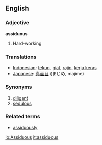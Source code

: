 ==English==
=== Adjective ===
'''assiduous'''
# Hard-working

=== Translations ===
*[[Indonesian]]: [[tekun]], [[giat]], [[rajin]], [[kerja keras]]
*[[Japanese]]: [[真面目]] (まじめ, majime)

=== Synonyms ===
#[[diligent]]
#[[sedulous]]

=== Related terms ===
* [[assiduously]]

[[io:Assiduous]]
[[it:assiduous]]